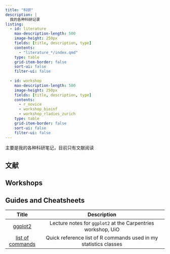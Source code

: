 ```yaml
---
title: "科研"
description: |
  我的各种科研记录
listing:
  - id: literature
    max-description-length: 500
    image-height: 250px
    fields: [title, description, type]
    contents: 
      - "literature_*/index.qmd"
    type: table
    grid-item-border: false
    sort-ui: false
    filter-ui: false
    
  - id: workshop
    max-description-length: 500
    image-height: 250px
    fields: [title, description, type]
    contents: 
      - r_novice
      - workshop_bioinf
      - workshop_rladies_zurich
    type: table
    grid-item-border: false
    sort-ui: false
    filter-ui: false
---
```


主要是我的各种科研笔记，目前只有文献阅读


## 文献

::: {#literature}
:::

## Workshops

::: {#workshop}
:::

## Guides and Cheatsheets

| Title |   Description            |
|:-----:|:------------------------:|
| [ggplot2](https://github.com/chizapoth/chizapoth.github.io/blob/main/resources/lecture_ggplot.pdf) | Lecture notes for `ggplot2` at the Carpentries workshop, UiO|
| [list of commands](https://ocbe-uio.github.io/teaching_mf9130e/lab/list_of_commands.html) | Quick reference list of R commands used in my statistics classes |
